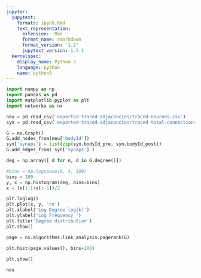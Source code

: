 ```yaml
---
jupyter:
  jupytext:
    formats: ipynb,Rmd
    text_representation:
      extension: .Rmd
      format_name: rmarkdown
      format_version: '1.2'
      jupytext_version: 1.7.1
  kernelspec:
    display_name: Python 3
    language: python
    name: python3
---
```


```python
import numpy as np
import pandas as pd
import matplotlib.pyplot as plt
import networkx as nx
```

```python
neu = pd.read_csv('exported-traced-adjacencies/traced-neurons.csv')
syn = pd.read_csv('exported-traced-adjacencies/traced-total-connections.csv')
```

```python
G = nx.Graph()
G.add_nodes_from(neu['bodyId'])
syn['synaps'] = list(zip(syn.bodyId_pre, syn.bodyId_post))
G.add_edges_from( syn['synaps'] )
```

```python
deg = np.array([ d for n, d in G.degree()])
```

```python
#bins = np.logspace(0, 4, 100)
bins = 100
y, x = np.histogram(deg, bins=bins)
x = (x[1:]+x[:-1])/2
```

```python
plt.loglog()
plt.plot(x, y, 'ro')
plt.xlabel('Log Degree log(k)')
plt.ylabel('Log Frequency ')
plt.title('Degree distribution')
plt.show()
```

```python
page = nx.algorithms.link_analysis.pagerank(G)
```

```python
plt.hist(page.values(), bins=100)
  
plt.show()
```

```python
neu
```

```python

```
